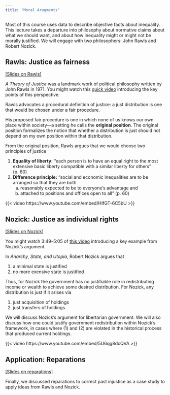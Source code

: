 ```yaml
---
title: "Moral Arugments"
---
```


Most of this course uses data to describe objective facts about inequality. This lecture takes a departure into philosophy about normative claims about what we should want, and about how inequality might or might not be morally justified. We will engage with two philosophers: John Rawls and Robert Nozick.

## Rawls: Justice as fairness

[[Slides on Rawls]](../slides/lec10/rawls.pdf)

*A Theory of Justice* was a landmark work of political philosophy written by John Rawls in 1971. You might watch this [quick video](https://www.youtube.com/watch?v=5-JQ17X6VNg) introducing the key points of this perspective.

Rawls advocates a procedural definition of justice: a just distribution is one that would be chosen under a fair procedure.

His proposed fair procedure is one in which none of us knows our own place within society---a setting he calls the **original position**. The original position formalizes the notion that whether a distribution is just should not depend on my own position within that distribution.

From the original position, Rawls argues that we would choose two principles of justice

1. **Equality of liberty:** "each person is to have an equal right to the most extensive basic liberty compatible with a similar liberty for others" (p. 60)
2. **Difference principle:** "social and economic inequalities are to be arranged so that they are both
     a. reasonably expected to be to everyone's advantage and
     b. attached to positions and offices open to all" (p. 60)

{{< video https://www.youtube.com/embed/HIfGT-6C5bU >}}

## Nozick: Justice as individual rights

[[Slides on Nozick]](../slides/lec10/nozick.pdf)

You might watch 3:49--5:05 of [this video](https://youtu.be/H0CTHVCkm90?t=229) introducing a key example from Nozick's argument.

In *Anarchy, State, and Utopia*, Robert Nozick argues that

1. a minimal state is justified
2. no more exensive state is justified

Thus, for Nozick the government has no justifiable role in redistributing income or wealth to achieve some desired distribution. For Nozick, any distribution is just if it arises via

1. just acquisition of holdings
2. just transfers of holdings

We will discuss Nozick's argument for libertarian government. We will also discuss how one could justify government redistribution within Nozick's framework, in cases where (1) and (2) are violated in the historical process that produced current holdings.

{{< video https://www.youtube.com/embed/5U6qg8dcQVA >}}

## Application: Reparations

[[Slides on reparations]](../slides/lec11/reparations.pdf)

Finally, we discussed reparations to correct past injustice as a case study to apply ideas from Rawls and Nozick.
